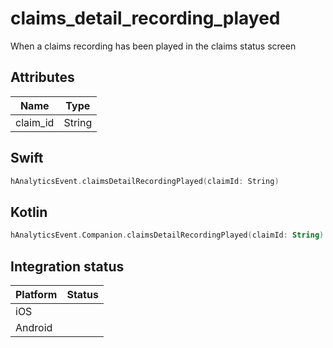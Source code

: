 
# claims_detail_recording_played
When a claims recording has been played in the claims status screen

## Attributes

| Name      | Type |
| ----------- | ----------- |
| claim_id      | String       |

## Swift

```swift
hAnalyticsEvent.claimsDetailRecordingPlayed(claimId: String)
```

## Kotlin

```kotlin
hAnalyticsEvent.Companion.claimsDetailRecordingPlayed(claimId: String)
```

## Integration status

| Platform      | Status |
| ----------- | ----------- |
| iOS      | <GithubStatus query="hAnalyticsEvent.claimsDetailRecordingPlayed in:file repo:HedvigInsurance/Ugglan" />       |
| Android      | <GithubStatus query="hAnalyticsEvent.Companion.claimsDetailRecordingPlayed in:file repo:HedvigInsurance/Android" />       |